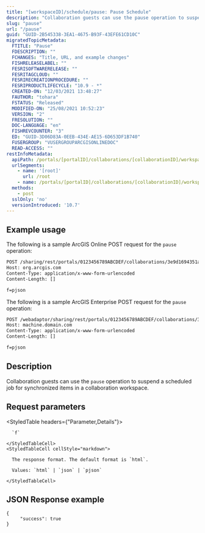 ```yaml
---
title: "[workspaceID]/schedule/pause: Pause Schedule"
description: "Collaboration guests can use the pause operation to suspend a scheduled job for synchronized items in a collaboration workspace."
slug: "pause"
url: "/pause"
guid: "GUID-2B545338-3EA1-4675-B93F-43EFE61CD10C"
migratedTopicMetadata:
  FTITLE: "Pause"
  FDESCRIPTION: ""
  FCHANGES: "Title, URL, and example changes"
  FISHRELEASELABEL: ""
  FESRISOFTWARERELEASE: ""
  FESRITAGCLOUD: ""
  FESRIRECREATIONPROCEDURE: ""
  FESRIPRODUCTLIFECYCLE: "10.9 - *"
  CREATED-ON: "12/03/2021 13:48:27"
  FAUTHOR: "tohara"
  FSTATUS: "Released"
  MODIFIED-ON: "25/08/2021 10:52:23"
  VERSION: "2"
  FRESOLUTION: ""
  DOC-LANGUAGE: "en"
  FISHREVCOUNTER: "3"
  ED: "GUID-3D06D83A-0EEB-434E-AE15-6D653DF1B740"
  FUSERGROUP: "VUSERGROUPARCGISONLINEDOC"
  READ-ACCESS: ""
restInfoMetadata:
  apiPath: /portals/[portalID]/collaborations/[collaborationID]/workspaces/[workspaceID]/schedule/pause
  urlSegments:
    - name: '[root]'
      url: /root
    - name: /portals/[portalID]/collaborations/[collaborationID]/workspaces/[workspaceID]/schedule/pause
  methods:
    - post
  sslOnly: 'no'
  versionIntroduced: '10.7'
---
```


## Example usage

The following is a sample ArcGIS Online POST request for the `pause` operation:

```markdown
POST /sharing/rest/portals/0123456789ABCDEF/collaborations/3e9d1694351a4b5badef66c7599fced5/workspaces/c3c831f1274a4f228ecd87f1953c6f21/schedule/pause HTTP/1.1
Host: org.arcgis.com
Content-Type: application/x-www-form-urlencoded
Content-Length: []

f=pjson

```

The following is a sample ArcGIS Enterprise POST request for the `pause` operation:

```markdown
POST /webadaptor/sharing/rest/portals/0123456789ABCDEF/collaborations/3e9d1694351a4b5badef66c7599fced5/workspaces/c3c831f1274a4f228ecd87f1953c6f21/schedule/pause HTTP/1.1
Host: machine.domain.com
Content-Type: application/x-www-form-urlencoded
Content-Length: []

f=pjson

```

## Description

Collaboration guests can use the `pause` operation to suspend a scheduled job for synchronized items in a collaboration workspace.


##  Request parameters

<StyledTable headers={"Parameter,Details"}>
  <StyledTableRow>
    <StyledTableCell cellStyle="markdown">

      `f` 

    </StyledTableCell>
    <StyledTableCell cellStyle="markdown">

      The response format. The default format is `html`.

      Values: `html` | `json` | `pjson`

    </StyledTableCell>
  </StyledTableRow>
</StyledTable>


## JSON Response example

```other
{    
	 "success": true    
}
```